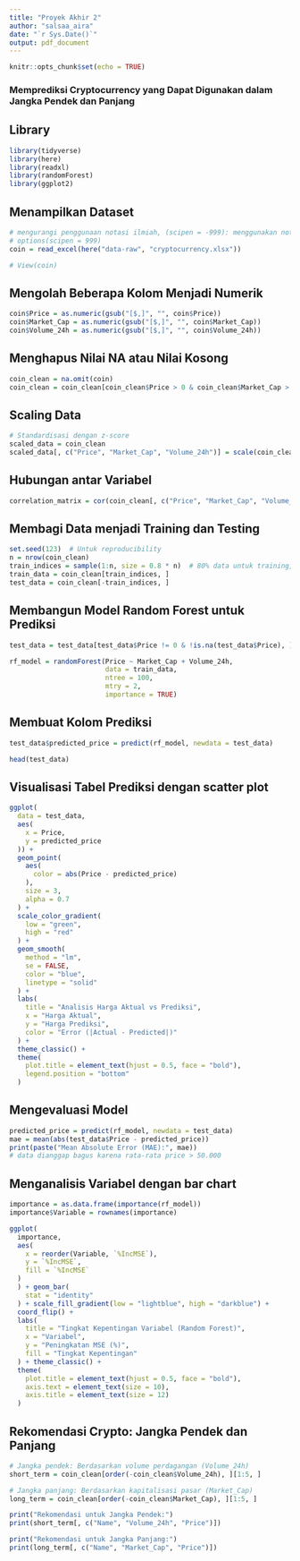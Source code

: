 ---
title: "Proyek Akhir 2"
author: "salsaa_aira"
date: "`r Sys.Date()`"
output: pdf_document
---

```{r setup, include=FALSE}
knitr::opts_chunk$set(echo = TRUE)
```

### Memprediksi Cryptocurrency yang Dapat Digunakan dalam Jangka Pendek dan Panjang

## Library
```{r}
library(tidyverse)
library(here)
library(readxl)
library(randomForest)
library(ggplot2)
```


## Menampilkan Dataset
```{r}
# mengurangi penggunaan notasi ilmiah, (scipen = -999): menggunakan notasi ilmiah
# options(scipen = 999) 
coin = read_excel(here("data-raw", "cryptocurrency.xlsx"))

# View(coin)
```


## Mengolah Beberapa Kolom Menjadi Numerik
```{r}
coin$Price = as.numeric(gsub("[$,]", "", coin$Price))
coin$Market_Cap = as.numeric(gsub("[$,]", "", coin$Market_Cap))
coin$Volume_24h = as.numeric(gsub("[$,]", "", coin$Volume_24h))
```


## Menghapus Nilai NA atau Nilai Kosong
```{r}
coin_clean = na.omit(coin)
coin_clean = coin_clean[coin_clean$Price > 0 & coin_clean$Market_Cap > 0 & coin_clean$Volume_24h > 0, ]
```


## Scaling Data
```{r}
# Standardisasi dengan z-score
scaled_data = coin_clean
scaled_data[, c("Price", "Market_Cap", "Volume_24h")] = scale(coin_clean[, c("Price", "Market_Cap", "Volume_24h")])
```


## Hubungan antar Variabel
```{r}
correlation_matrix = cor(coin_clean[, c("Price", "Market_Cap", "Volume_24h")], use = "complete.obs")
```


## Membagi Data menjadi Training dan Testing
```{r}
set.seed(123)  # Untuk reproducibility
n = nrow(coin_clean)
train_indices = sample(1:n, size = 0.8 * n)  # 80% data untuk training, 20% untuk data testing
train_data = coin_clean[train_indices, ]
test_data = coin_clean[-train_indices, ]
```


## Membangun Model Random Forest untuk Prediksi
```{r}
test_data = test_data[test_data$Price != 0 & !is.na(test_data$Price), ]

rf_model = randomForest(Price ~ Market_Cap + Volume_24h, 
                        data = train_data, 
                        ntree = 100, 
                        mtry = 2, 
                        importance = TRUE)
```


##  Membuat Kolom Prediksi
```{r}
test_data$predicted_price = predict(rf_model, newdata = test_data)

head(test_data)
```


## Visualisasi Tabel Prediksi dengan scatter plot
```{r}
ggplot(
  data = test_data, 
  aes(
    x = Price, 
    y = predicted_price
  )) + 
  geom_point(
    aes(
      color = abs(Price - predicted_price)
    ), 
    size = 3, 
    alpha = 0.7
  ) + 
  scale_color_gradient(
    low = "green", 
    high = "red"
  ) + 
  geom_smooth(
    method = "lm", 
    se = FALSE, 
    color = "blue", 
    linetype = "solid"
  ) + 
  labs(
    title = "Analisis Harga Aktual vs Prediksi", 
    x = "Harga Aktual", 
    y = "Harga Prediksi", 
    color = "Error (|Actual - Predicted|)"
  ) + 
  theme_classic() + 
  theme(
    plot.title = element_text(hjust = 0.5, face = "bold"),
    legend.position = "bottom"
  )
```


## Mengevaluasi Model
```{r}
predicted_price = predict(rf_model, newdata = test_data)
mae = mean(abs(test_data$Price - predicted_price))
print(paste("Mean Absolute Error (MAE):", mae))
# data dianggap bagus karena rata-rata price > 50.000 
```


## Menganalisis Variabel dengan bar chart
```{r}
importance = as.data.frame(importance(rf_model))
importance$Variable = rownames(importance)

ggplot(
  importance, 
  aes(
    x = reorder(Variable, `%IncMSE`), 
    y = `%IncMSE`, 
    fill = `%IncMSE`
  )
  ) + geom_bar(
    stat = "identity"
  ) + scale_fill_gradient(low = "lightblue", high = "darkblue") +
  coord_flip() + 
  labs(
    title = "Tingkat Kepentingan Variabel (Random Forest)", 
    x = "Variabel", 
    y = "Peningkatan MSE (%)", 
    fill = "Tingkat Kepentingan"
  ) + theme_classic() +
  theme(
    plot.title = element_text(hjust = 0.5, face = "bold"),
    axis.text = element_text(size = 10),
    axis.title = element_text(size = 12)
  )
```


## Rekomendasi Crypto: Jangka Pendek dan Panjang
```{r}
# Jangka pendek: Berdasarkan volume perdagangan (Volume_24h)
short_term = coin_clean[order(-coin_clean$Volume_24h), ][1:5, ]

# Jangka panjang: Berdasarkan kapitalisasi pasar (Market_Cap)
long_term = coin_clean[order(-coin_clean$Market_Cap), ][1:5, ]

print("Rekomendasi untuk Jangka Pendek:")
print(short_term[, c("Name", "Volume_24h", "Price")])

print("Rekomendasi untuk Jangka Panjang:")
print(long_term[, c("Name", "Market_Cap", "Price")])
```
